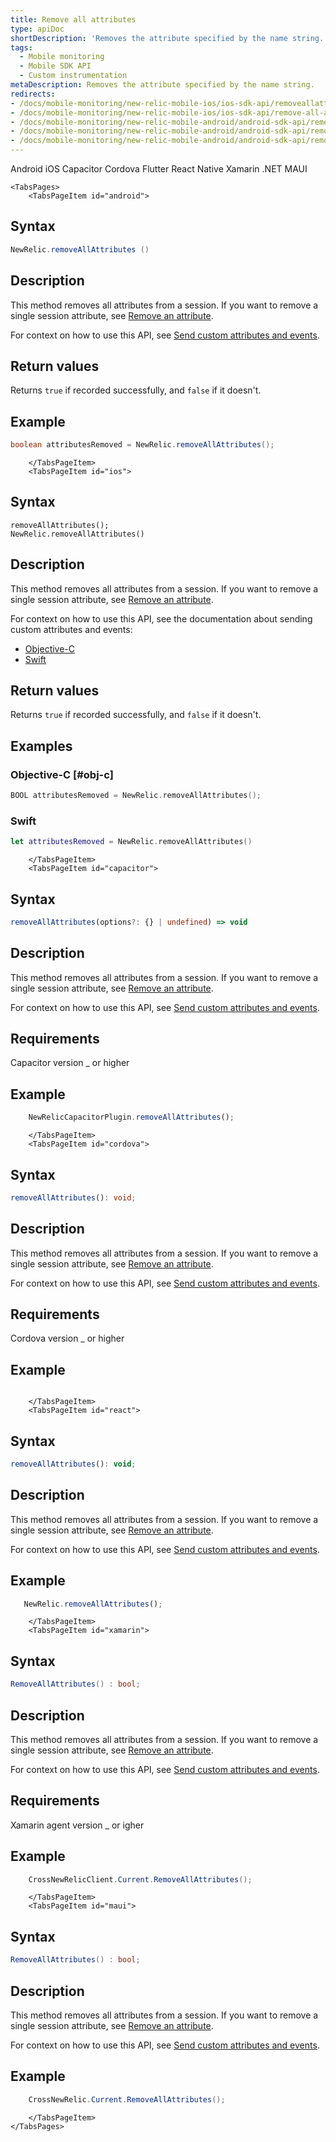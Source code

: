 ```yaml
---
title: Remove all attributes
type: apiDoc
shortDescription: 'Removes the attribute specified by the name string.'
tags:
  - Mobile monitoring
  - Mobile SDK API
  - Custom instrumentation
metaDescription: Removes the attribute specified by the name string.
redirects:
- /docs/mobile-monitoring/new-relic-mobile-ios/ios-sdk-api/removeallattributes-ios-sdk-api
- /docs/mobile-monitoring/new-relic-mobile-ios/ios-sdk-api/remove-all-attributes
- /docs/mobile-monitoring/new-relic-mobile-android/android-sdk-api/removeallattributes-android-agent-api
- /docs/mobile-monitoring/new-relic-mobile-android/android-sdk-api/removeallattributes-android-sdk-api
- /docs/mobile-monitoring/new-relic-mobile-android/android-sdk-api/remove-all-attributes
---
```


<Tabs>
	<TabsBar>
        <TabsBarItem id="android">
            Android
        </TabsBarItem>
        <TabsBarItem id="ios">
            iOS
        </TabsBarItem>
        <TabsBarItem id="capacitor">
            Capacitor
        </TabsBarItem>
        <TabsBarItem id="cordova">
            Cordova
        </TabsBarItem>
        <TabsBarItem id="flutter">
            Flutter
        </TabsBarItem>
        <TabsBarItem id="react">
            React Native
        </TabsBarItem>
        <TabsBarItem id="xamarin">
            Xamarin
        </TabsBarItem>
        <TabsBarItem id="maui">
            .NET MAUI
        </TabsBarItem>
    </TabsBar>

    <TabsPages>
        <TabsPageItem id="android">
## Syntax

```java
NewRelic.removeAllAttributes ()
```

## Description

This method removes all attributes from a session. If you want to remove a single session attribute, see [Remove an attribute](/docs/mobile-monitoring/new-relic-mobile/mobile-sdk-api/remove-all-attributes).

For context on how to use this API, see [Send custom attributes and events](/docs/mobile-monitoring/new-relic-mobile-android/install-configure/work-android-sdk-api#attributes-events-insights).

## Return values

Returns `true` if recorded successfully, and `false` if it doesn't.

## Example

```java
boolean attributesRemoved = NewRelic.removeAllAttributes();
```


        </TabsPageItem>
        <TabsPageItem id="ios">

## Syntax

```
removeAllAttributes();
NewRelic.removeAllAttributes()
```

## Description

This method removes all attributes from a session. If you want to remove a single session attribute, see [Remove an attribute](/docs/mobile-monitoring/new-relic-mobile/mobile-sdk-api/remove-all-attributes).

For context on how to use this API, see the documentation about sending custom attributes and events:

* [Objective-C](/docs/mobile-monitoring/new-relic-mobile-ios/install-configure/work-ios-sdk-api#objc-custom-att-events)
* [Swift](/docs/mobile-monitoring/new-relic-mobile-ios/install-configure/work-ios-sdk-api#swift-custom-att-events)

## Return values

Returns `true` if recorded successfully, and `false` if it doesn't.

## Examples

### Objective-C [#obj-c]

```objectivec
BOOL attributesRemoved = NewRelic.removeAllAttributes();
```

### Swift

```swift
let attributesRemoved = NewRelic.removeAllAttributes()
```


        </TabsPageItem>
        <TabsPageItem id="capacitor">

## Syntax

```typescript
removeAllAttributes(options?: {} | undefined) => void
```

## Description

This method removes all attributes from a session. If you want to remove a single session attribute, see [Remove an attribute](/docs/mobile-monitoring/new-relic-mobile/mobile-sdk-api/remove-all-attributes).

For context on how to use this API, see [Send custom attributes and events](/docs/mobile-monitoring/new-relic-mobile-android/install-configure/work-android-sdk-api#attributes-events-insights).

## Requirements

Capacitor version _ or higher

## Example

```typescript
    NewRelicCapacitorPlugin.removeAllAttributes();
```

        </TabsPageItem>
        <TabsPageItem id="cordova">

## Syntax

```typescript
removeAllAttributes(): void;
```

## Description

This method removes all attributes from a session. If you want to remove a single session attribute, see [Remove an attribute](/docs/mobile-monitoring/new-relic-mobile/mobile-sdk-api/remove-all-attributes).

For context on how to use this API, see [Send custom attributes and events](/docs/mobile-monitoring/new-relic-mobile-android/install-configure/work-android-sdk-api#attributes-events-insights).

## Requirements

Cordova version _ or higher 

## Example

  ```js

  ```

        </TabsPageItem>
        <TabsPageItem id="react">

## Syntax

```js
removeAllAttributes(): void;
```

## Description

This method removes all attributes from a session. If you want to remove a single session attribute, see [Remove an attribute](/docs/mobile-monitoring/new-relic-mobile/mobile-sdk-api/remove-all-attributes).

For context on how to use this API, see [Send custom attributes and events](/docs/mobile-monitoring/new-relic-mobile-android/install-configure/work-android-sdk-api#attributes-events-insights).


## Example

 ```js
    NewRelic.removeAllAttributes();
  ```

        </TabsPageItem>
        <TabsPageItem id="xamarin">

## Syntax

```csharp
RemoveAllAttributes() : bool;
```

## Description

This method removes all attributes from a session. If you want to remove a single session attribute, see [Remove an attribute](/docs/mobile-monitoring/new-relic-mobile/mobile-sdk-api/remove-all-attributes).

For context on how to use this API, see [Send custom attributes and events](/docs/mobile-monitoring/new-relic-mobile-android/install-configure/work-android-sdk-api#attributes-events-insights).

## Requirements

Xamarin agent version _ or igher


## Example

``` csharp
    CrossNewRelicClient.Current.RemoveAllAttributes();
```

        </TabsPageItem>
        <TabsPageItem id="maui">

## Syntax

```csharp
RemoveAllAttributes() : bool;
```

## Description

This method removes all attributes from a session. If you want to remove a single session attribute, see [Remove an attribute](/docs/mobile-monitoring/new-relic-mobile/mobile-sdk-api/remove-all-attributes).

For context on how to use this API, see [Send custom attributes and events](/docs/mobile-monitoring/new-relic-mobile-android/install-configure/work-android-sdk-api#attributes-events-insights).

## Example

``` C#
    CrossNewRelic.Current.RemoveAllAttributes();
```
        </TabsPageItem>
    </TabsPages>
</Tabs>
